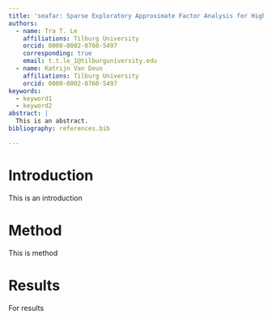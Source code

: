```yaml
---
title: 'seafar: Sparse Exploratory Approximate Factor Analysis for High-dimensional Data in R'
authors:
  - name: Tra T. Le
    affiliations: Tilburg University
    orcid: 0000-0002-0760-5497
    corresponding: true
    email: t.t.le_1@tilburguniversity.edu
  - name: Katrijn Van Deun
    affiliations: Tilburg University
    orcid: 0000-0002-0760-5497
keywords:
  - keyword1
  - keyword2
abstract: |
  This is an abstract.
bibliography: references.bib

---
```


\linenumbers
# Introduction
This is an introduction

# Method 
This is method

# Results
For results